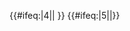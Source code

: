 {{#ifeq:{{{exclude}}}|4||{{NYCS time 2|4|icon=alltimes|text=任何時候停站|time={{{time|}}}}} {{NYCS br|time={{{time|}}}}}}} {{#ifeq:{{{exclude}}}|5||{{NYCS time 2|5|icon=allexceptnights|text=任何時候停站（深夜除外）|time={{{time|}}}}}}}<noinclude>
[[Category:紐約地鐵模板|{{PAGENAME}}]]
</noinclude>
